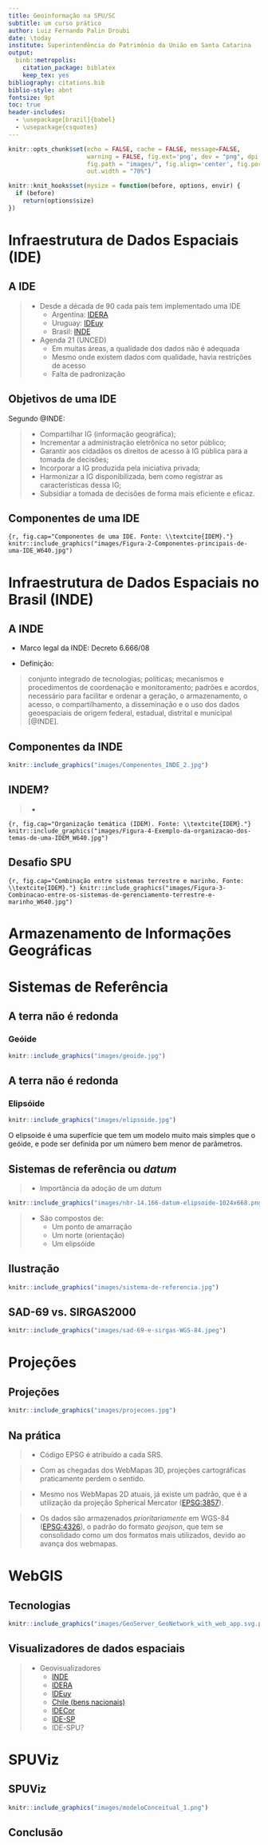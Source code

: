 ```yaml
---
title: Geoinformação na SPU/SC
subtitle: um curso prático
author: Luiz Fernando Palin Droubi
date: \today
institute: Superintendência do Patrimônio da União em Santa Catarina
output:   
  binb::metropolis:
    citation_package: biblatex
    keep_tex: yes
bibliography: citations.bib
biblio-style: abnt
fontsize: 9pt
toc: true
header-includes:
  - \usepackage[brazil]{babel}
  - \usepackage{csquotes}
---
```


```r
knitr::opts_chunk$set(echo = FALSE, cache = FALSE, message=FALSE, 
                      warning = FALSE, fig.ext='png', dev = "png", dpi = 600,
                      fig.path = "images/", fig.align='center', fig.pos = "H",
                      out.width = "70%")

knitr::knit_hooks$set(mysize = function(before, options, envir) {
  if (before) 
    return(options$size)
})
```

# Infraestrutura de Dados Espaciais (IDE)

## A IDE

>- Desde a década de 90 cada país tem implementado uma IDE
>   + Argentina: [IDERA](https://www.idera.gob.ar/)
>   + Uruguay: [IDEuy](https://www.gub.uy/infraestructura-datos-espaciales/)
>   + Brasil: [INDE](https://www.inde.gov.br/)
>- Agenda 21 (UNCED)
>   + Em muitas áreas, a qualidade dos dados não é adequada
>   + Mesmo onde existem dados com qualidade, havia restrições de acesso
>   + Falta de padronização

## Objetivos de uma IDE

Segundo @INDE:

> - Compartilhar IG (informação geográfica);
> - Incrementar a administração eletrônica no setor público;
> - Garantir aos cidadãos os direitos de acesso à IG pública para a tomada de decisões;
> - Incorporar a IG produzida pela iniciativa privada;
> - Harmonizar a IG disponibilizada, bem como registrar as características dessa IG;
> - Subsidiar a tomada de decisões de forma mais eficiente e eficaz. 

## Componentes de uma IDE

```{r, fig.cap="Componentes de uma IDE. Fonte: \\textcite{IDEM}."}
knitr::include_graphics("images/Figura-2-Componentes-principais-de-uma-IDE_W640.jpg")
```

# Infraestrutura de Dados Espaciais no Brasil (INDE)

## A INDE

- Marco legal da INDE: Decreto 6.666/08

- Definição:

> conjunto integrado de tecnologias; políticas; mecanismos e procedimentos de
coordenação e monitoramento; padrões e acordos, necessário para facilitar e
ordenar a geração, o armazenamento, o acesso, o compartilhamento, a disseminação
e o uso dos dados geoespaciais de origem federal, estadual, distrital e
municipal [@INDE].

## Componentes da INDE

```r
knitr::include_graphics("images/Compenentes_INDE_2.jpg")
```

## INDEM?

>- \textcite{IDEM}

```{r, fig.cap="Organização temática (IDEM). Fonte: \\textcite{IDEM}."}
knitr::include_graphics("images/Figura-4-Exemplo-da-organizacao-dos-temas-de-uma-IDEM_W640.jpg")
```

## Desafio SPU

```{r, fig.cap="Combinação entre sistemas terrestre e marinho. Fonte: \\textcite{IDEM}."}
knitr::include_graphics("images/Figura-3-Combinacao-entre-os-sistemas-de-gerenciamento-terrestre-e-marinho_W640.jpg")
```

# Armazenamento de Informações Geográficas

# Sistemas de Referência

## A terra não é redonda

### Geóide

```r
knitr::include_graphics("images/geoide.jpg")
```

## A terra não é redonda

### Elipsóide

```r
knitr::include_graphics("images/elipsoide.jpg")
```

O elipsoide é uma superfície que tem um modelo muito mais simples que o geóide, 
e pode ser definida por um número bem menor de parâmetros.

## Sistemas de referência ou *datum* {.t}

>- Importância da adoção de um *datum*

```r
knitr::include_graphics("images/nbr-14.166-datum-elipsoide-1024x668.png")
```

>- São compostos de:
>   + Um ponto de amarração
>   + Um norte (orientação)
>   + Um elipsóide

## Ilustração

```r
knitr::include_graphics("images/sistema-de-referencia.jpg")
```

## SAD-69 vs. SIRGAS2000

```r
knitr::include_graphics("images/sad-69-e-sirgas-WGS-84.jpeg")
```

# Projeções 

## Projeções {.plain}

```r
knitr::include_graphics("images/projecoes.jpg")
```

## Na prática

> - Código EPSG é atribuído a cada SRS.

> - Com as chegadas dos WebMapas 3D, projeções cartográficas praticamente
perdem o sentido.

> - Mesmo nos WebMapas 2D atuais, já existe um padrão, que é a utilização
da projeção Spherical Mercator ([EPSG:3857](http://epsg.io/3857)).

> - Os dados são armazenados *prioritariamente* em WGS-84 
([EPSG:4326](http://epsg.io/4326)), o padrão do formato *geojson*, que tem se 
consolidado como um dos formatos mais utilizados, devido ao avança dos webmapas.



# WebGIS

## Tecnologias

```r
knitr::include_graphics("images/GeoServer_GeoNetwork_with_web_app.svg.png")
```


## Visualizadores de dados espaciais {.t}

>- Geovisualizadores
>   + [INDE](https://visualizador.inde.gov.br/)
>   + [IDERA](https://mapa.idera.gob.ar/)
>   + [IDEuy](https://www.gub.uy/infraestructura-datos-espaciales/publico/visualizador)
>   + [Chile (bens nacionais)](http://www.catastro.cl/)
>   + [IDECor](https://idecor.cba.gov.ar/)
>   + [IDE-SP](http://www.idesp.sp.gov.br/Visualizador)
>   + IDE-SPU?

# SPUViz

## SPUViz

```r
knitr::include_graphics("images/modeloConceitual_1.png")
```

## Conclusão

\Huge\center \textsc\textbf{Obrigado!}

